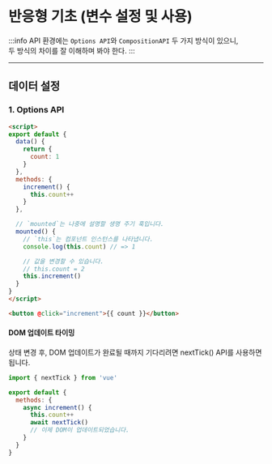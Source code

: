 # 반응형 기초 (변수 설정 및 사용)

:::info
API 환경에는 `Options API`와 `CompositionAPI` 두 가지 방식이 있으니,  
두 방식의 차이를 잘 이해하며 봐야 한다. 
:::

---

## 데이터 설정
### 1. Options API
```html
<script>
export default {
  data() {
    return {
      count: 1
    }
  },
  methods: {
    increment() {
      this.count++
    }
  },

  // `mounted`는 나중에 설명할 생명 주기 훅입니다.
  mounted() {
    // `this`는 컴포넌트 인스턴스를 나타냅니다.
    console.log(this.count) // => 1

    // 값을 변경할 수 있습니다.
    // this.count = 2
    this.increment()
  }
}
</script>

<button @click="increment">{{ count }}</button>
```
#### DOM 업데이트 타이밍
상태 변경 후, DOM 업데이트가 완료될 때까지 기다리려면 nextTick() API를 사용하면 됩니다.

```javascript
import { nextTick } from 'vue'

export default {
  methods: {
    async increment() {
      this.count++
      await nextTick()
      // 이제 DOM이 업데이트되었습니다.
    }
  }
}
```